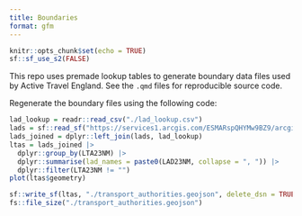 ```yaml
---
title: Boundaries
format: gfm
---
```


```r
knitr::opts_chunk$set(echo = TRUE)
sf::sf_use_s2(FALSE)
```



This repo uses premade lookup tables to generate boundary data files used by Active Travel England.
See the `.qmd` files for reproducible source code.

Regenerate the boundary files using the following code:

```r
lad_lookup = readr::read_csv("./lad_lookup.csv")
lads = sf::read_sf("https://services1.arcgis.com/ESMARspQHYMw9BZ9/arcgis/rest/services/Local_Authority_Districts_May_2023_UK_BUC_V2/FeatureServer/0/query?outFields=*&where=1%3D1&f=geojson")
lads_joined = dplyr::left_join(lads, lad_lookup)
ltas = lads_joined |>
  dplyr::group_by(LTA23NM) |>
  dplyr::summarise(lad_names = paste0(LAD23NM, collapse = ", ")) |>
  dplyr::filter(LTA23NM != "") 
plot(ltas$geometry)
```


```r
sf::write_sf(ltas, "./transport_authorities.geojson", delete_dsn = TRUE)
fs::file_size("./transport_authorities.geojson")
```